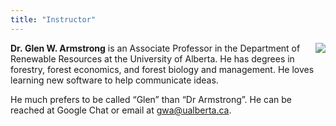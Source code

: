 ```yaml
---
title: "Instructor"
---
```


![](img/team/glen.png){width="50%," style="float:right;padding: 0 0 0 10px;"}

**Dr. Glen W. Armstrong** is an Associate Professor in the Department of Renewable Resources at the University of Alberta. He has degrees in forestry, forest economics, and forest biology and management. He loves learning new software to help communicate ideas.

He much prefers to be called "Glen" than "Dr Armstrong". He can be reached at Google Chat or email at [gwa\@ualberta.ca](mailto:gwa@ualberta.ca).
